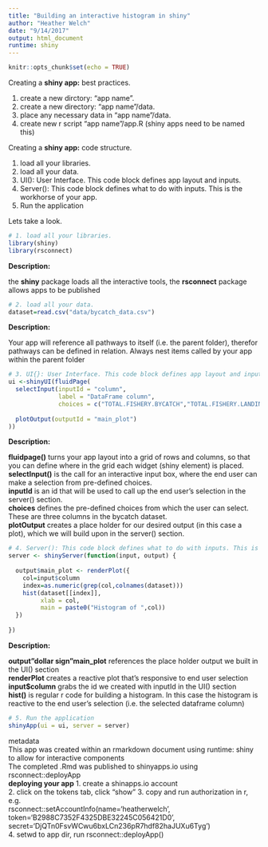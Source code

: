 ```yaml
---
title: "Building an interactive histogram in shiny"
author: "Heather Welch"
date: "9/14/2017"
output: html_document
runtime: shiny
---
```


```r
knitr::opts_chunk$set(echo = TRUE)
```

Creating a **shiny app:** best practices.

1. create a new dirctory: "app name".
2. create a new directory: "app name"/data.
3. place any necessary data in "app name"/data.
4. create new r script "app name"/app.R (shiny apps need to be named this)

Creating a **shiny app:** code structure.

1. load all your libraries.
2. load all your data.
3. UI(): User Interface. This code block defines app layout and inputs.
4. Server(): This code block defines what to do with inputs. This is the workhorse of your app.
5. Run the application

Lets take a look.

```r
# 1. load all your libraries.
library(shiny)
library(rsconnect)
```

**Description:**

the **shiny** package loads all the interactive tools, the **rsconnect** package allows apps to be published

```r
# 2. load all your data.
dataset=read.csv("data/bycatch_data.csv")
```

**Description:**

Your app will reference all pathways to itself (i.e. the parent folder), therefor pathways can be defined in relation. Always nest items called by your app within the parent folder
```r
# 3. UI{}: User Interface. This code block defines app layout and inputs.
ui <-shinyUI(fluidPage(
  selectInput(inputId = "column",
              label = "DataFrame column",
              choices = c("TOTAL.FISHERY.BYCATCH","TOTAL.FISHERY.LANDINGS","FISHERY.BYCATCH.RATIO")),
  
  plotOutput(outputId = "main_plot")
))
```

**Description:**

**fluidpage()** turns your app layout into a grid of rows and columns, so that you can define where in the grid each widget (shiny element) is placed.  
**selectInput()** is the call for an interactive input box, where the end user can make a selection from pre-defined choices.  
**inputId** is an id that will be used to call up the end user's selection in the server() section.  
**choices** defines the pre-defined choices from which the user can select. These are three columns in the bycatch dataset.  
**plotOutput** creates a place holder for our desired output (in this case a plot), which we will build upon in the server() section.  

```r
# 4. Server(): This code block defines what to do with inputs. This is the workhorse of your app.
server <- shinyServer(function(input, output) {
  
  output$main_plot <- renderPlot({
    col=input$column
    index=as.numeric(grep(col,colnames(dataset)))
    hist(dataset[[index]],
         xlab = col,
         main = paste0("Histogram of ",col))
  })
  
})
```

**Description:**

**output"dollar sign"main_plot** references the place holder output we built in the UI() section  
**renderPlot** creates a reactive plot that's responsive to end user selection  
**input$column** grabs the id we created with inputId in the UI() section  
**hist()** is regular r code for building a histogram. In this case the histogram is reactive to the end user's selection (i.e. the selected dataframe column)  
```r
# 5. Run the application
shinyApp(ui = ui, server = server)
```



metadata  
This app was created within an rmarkdown document using runtime: shiny to allow for interactive components  
The completed .Rmd was published to shinyapps.io using rsconnect::deployApp  
**deploying your app**
1. create a shinapps.io account  
2. click on the tokens tab, click "show"
3. copy and run authorization in r, e.g.  
rsconnect::setAccountInfo(name='heatherwelch', token='B2988C7352F4325DBE32245C056421D0', secret='DjQTn0FsvWCwu6bxLCn236pR7hdf82haJUXu6Tyg')  
4. setwd to app dir, run rsconnect::deployApp()